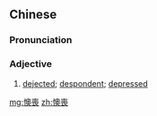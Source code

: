 {{also|懊丧}}
==Chinese==
{{zh-forms|s=懊丧}}

===Pronunciation===
{{zh-pron
|m=àosàng
|c=ou3 song3
|cat=a
}}

===Adjective===
{{zh-adj}}

# [[dejected]]; [[despondent]]; [[depressed]]

[[mg:懊喪]]
[[zh:懊喪]]